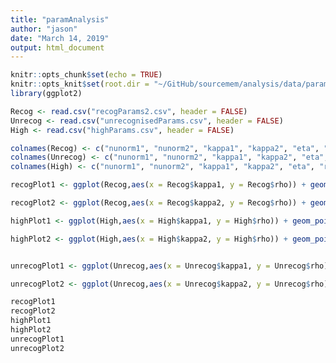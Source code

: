 ```yaml
---
title: "paramAnalysis"
author: "jason"
date: "March 14, 2019"
output: html_document
---
```


```r
knitr::opts_chunk$set(echo = TRUE)
knitr::opts_knit$set(root.dir = "~/GitHub/sourcemem/analysis/data/parameterEstimates")
library(ggplot2)
```

```r
Recog <- read.csv("recogParams2.csv", header = FALSE)
Unrecog <- read.csv("unrecognisedParams.csv", header = FALSE)
High <- read.csv("highParams.csv", header = FALSE)

colnames(Recog) <- c("nunorm1", "nunorm2", "kappa1", "kappa2", "eta", "rho", "a", "Ter", "st")
colnames(Unrecog) <- c("nunorm1", "nunorm2", "kappa1", "kappa2", "eta", "rho", "a", "Ter", "st")
colnames(High) <- c("nunorm1", "nunorm2", "kappa1", "kappa2", "eta", "rho", "a", "Ter", "st")
```

```r
recogPlot1 <- ggplot(Recog,aes(x = Recog$kappa1, y = Recog$rho)) + geom_point(color = "blue", size = .5) + geom_text(label=rownames(High), nudge_x = 0.05, nudge_y = 0.05) + labs(title ="Recognised (Low Img)", x = "kappa1", y = "rho")

recogPlot2 <- ggplot(Recog,aes(x = Recog$kappa2, y = Recog$rho)) + geom_point(color = "blue") + geom_text(label=rownames(High), nudge_x = 0.05, nudge_y = 0.05) + labs(title ="Recognised (High Img)", x = "kappa2", y = "rho")

highPlot1 <- ggplot(High,aes(x = High$kappa1, y = High$rho)) + geom_point(color = "red") + geom_text(label=rownames(High), nudge_x = 0.05, nudge_y = 0.05)+ labs(title ="Recognised High Confidence (Low Img)", x = "kappa1", y = "rho") 

highPlot2 <- ggplot(High,aes(x = High$kappa2, y = High$rho)) + geom_point(color = "red") + geom_text(label=rownames(High), nudge_x = 0.05, nudge_y = 0.05) + labs(title ="Recognised High Confidence (High Img)", x = "kappa2", y = "rho") + theme_classic() 


unrecogPlot1 <- ggplot(Unrecog,aes(x = Unrecog$kappa1, y = Unrecog$rho)) + geom_point(colour = "green") + geom_text(label=rownames(Unrecog), nudge_x = 0.05, nudge_y = 0.05) + labs(title ="Unrecognised (Low Img)", x = "kappa1", y = "rho")

unrecogPlot2 <- ggplot(Unrecog,aes(x = Unrecog$kappa2, y = Unrecog$rho)) + geom_point(colour = "green") + geom_text(label=rownames(Unrecog), nudge_x = 0.05, nudge_y = 0.05) + labs(title ="Unrecognised (High Img)", x = "kappa2", y = "rho")
```

```r
recogPlot1
recogPlot2
highPlot1
highPlot2
unrecogPlot1
unrecogPlot2
```